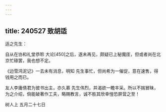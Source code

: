 ```yaml
---
---
---
```

title: 240527 致胡适
---




适之先生：

自从在协和礼堂恭聆 大论[450]之后，遂未再见，颇疑已上秘魔厓，但或者尚在北京忙碌罢，我也想不定。

《边雪鸿泥记》一去未有消息，明知 先生事忙，但尚希为一催促，意在速售，得钱用之而已。

友人李庸倩君为彼书出主，亦久慕 先生伟烈，并渴欲一瞻丰采。所以不揣冒昧，为之介绍，倘能破著作工夫，略赐教言，诚不胜其欣幸惶恐屏营之至！

树人上 五月二十七日